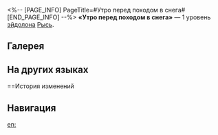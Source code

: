 <%-- [PAGE_INFO]
PageTitle=#Утро перед походом в снега#
[END_PAGE_INFO] --%>
{{Эйдолон Инфобокс
|Название         = Утро перед походом в снега
|Изображение      = Эйдолон Утро перед походом в снега.png
|Персонаж         = Рысь
|Уровень          = 1
|Длительность     = 
|Описание         = Когда Рысь исцеляет союзника, текущее НР которого ниже или равно 50%, её исходящее исцеление повышается на 20%. Этот эффект также применяется к эффекту периодического исцеления.
|Свойство1        = 
|Масштабирование1 = 
}}
'''«Утро перед походом в снега»''' — 1 уровень [[эйдолон]]а [[Рысь]].

==Галерея==
{{Галерея|position=left|captionalign=center
|Персонаж Рысь Эйдолон 1.png|Осколок Эйдолона
}}

==На других языках==
{{На других языках
|en   = Morning of Snow Hike
|zhs  = 远行雪杖的清晨
|zht  = 遠行雪杖的清晨
|ja   = {{Rubi|杖|つえ}}を{{Rubi|手|て}}に{{Rubi|雪道|ゆきみち}}を{{Rubi|行|い}}く{{Rubi|早朝|そうちょう}}
|ko   = 스키 스틱의 아침
|es   = Mañana de paseo por la nieve
|fr   = Randonnée des neiges matinale
|ru   = Утро перед походом в снега
|th   = Morning of Snow Hike
|vi   = Tinh Mơ Lang Thang Trên Tuyết
|de   = Ein Morgen mit frischem Schnee
|id   = Morning of Snow Hike
|pt   = Madrugada da Caminhada na Neve
}}

==История изменений
{{История изменений|3.5}}

==Навигация==
{{Навык Навбокс|Рысь}}

[[en:]]